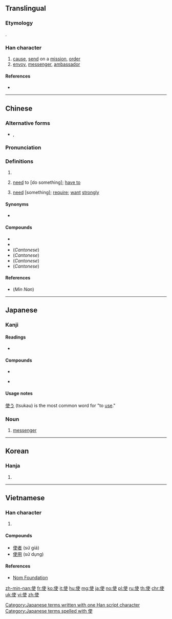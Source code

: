 {{also|便}}
==Translingual==

===Etymology===
{{Han compound|人|吏|ls=psc|c1=s|c2=p|alt1=亻}}.

===Han character===
{{Han char|rn=9|rad=人|as=06|sn=8|four=25206|canj=OJLK|ids=⿰亻吏}}

# [[cause]], [[send]] on a [[mission]], [[order]]
# [[envoy]], [[messenger]], [[ambassador]]

====References====
* {{Han ref|kx=0101.050|dkj=00573|dj=0213.120|hdz=10145.020|uh=4F7F|ud=20351|bh=A8CF|bd=43215}}

----

==Chinese==
{{zh-forms}}

===Alternative forms===
* {{qualifier|Cantonese: need}} {{zh-l|駛|sai2}}, {{zh-l|洗|sai2}}

===Pronunciation===
{{zh-pron
|m=shǐ
|c=sai2,si2,si3
|mn=sái/sài/sú/sù
|mn_note=sái, sài - vernacular, sú, sù - literary
|mc=y
|oc=y
|ma=
|cat=v,n
}}

===Definitions===
{{zh-hanzi}}

# {{rfdef|lang=zh}} <!--normal meaning-->
# {{lb|zh|Cantonese}} [[need]] to [do something]; [[have to]]
#: {{zh-x|你 唔使 攞 咁 多！|You don't need to get so much!|C}}
# {{lb|zh|Cantonese}} [[need]] [something]; [[require]]; [[want]] [[strongly]]

====Synonyms====
* {{sense|Cantonese: need}} {{zh-l|需要}}

====Compounds====
* {{zh-l|使用}}
* {{zh-l|使得}}
* (''Cantonese'') {{zh-l|唔使}}
* (''Cantonese'') {{zh-l|唔使客氣}}
* (''Cantonese'') {{zh-l|使乜}}
* (''Cantonese'') {{zh-l|使錢}}

====References====
* (''Min Nan'') {{thcwd|3542}}

----

==Japanese==

===Kanji===
{{ja-kanji|grade=3|rs=人06}}

====Readings====
* {{ja-readings|goon=[[し]] (shi)|kanon=[[し]] (shi)|kun=[[つか]] (tsuka), [[しむ]] (shimu), [[せしむ]] (seshimu), [[しめば]] (shimeba)}}

====Compounds====
{{top2}}
* {{m|ja|大使館||embassy|tr=たいしかん, taishikan|sc=Jpan}}
{{mid2}}
* {{l|ja|天使|tr=てんし, tenshi|gloss=angel}}
{{bottom}}

====Usage notes====
[[使う]] (tsukau) is the most common word for "to [[use]]."

===Noun===
{{ja-noun|し}}

# [[messenger]]

[[Category:Japanese terms written with one Han script character]]
[[Category:Japanese terms spelled with 使]]

----

==Korean==

===Hanja===
{{ko-hanja|hangeul=[[사]], [[시]]|rv=sa, si|mr=sa, si}}

# {{defn|lang=ko|sort=人06}}

----

==Vietnamese==

===Han character===
{{vi-hantu|[[sứ]], [[sử]], [[sửa]], [[thửa]]|rs=人06}}

# {{defn|lang=vi|sort=人06}}

====Compounds====
* [[使者]] (sứ giả)
* [[使用]] (sử dụng)

====References====
* [http://nomfoundation.org/common/nom_details.php?codepoint=4f7f Nom Foundation]

[[zh-min-nan:使]]
[[fr:使]]
[[ko:使]]
[[it:使]]
[[hu:使]]
[[mg:使]]
[[ja:使]]
[[no:使]]
[[pl:使]]
[[ru:使]]
[[th:使]]
[[chr:使]]
[[uk:使]]
[[vi:使]]
[[zh:使]]